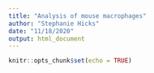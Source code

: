 ```yaml
---
title: "Analysis of mouse macrophages"
author: "Stephanie Hicks"
date: "11/18/2020"
output: html_document
---
```


```r
knitr::opts_chunk$set(echo = TRUE)
```

